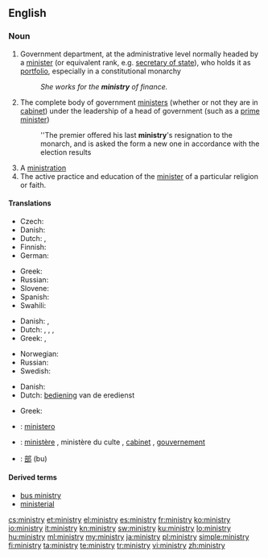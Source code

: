 ==English==

===Noun===
{{wikipedia}}
{{en-noun|ministr|ies}}

# Government department, at the administrative level normally headed by a [[minister]] (or equivalent rank, e.g. [[secretary of state]]), who holds it as [[portfolio]], especially in a constitutional monarchy
#: ''She works for the '''ministry''' of finance.''
# The complete body of government [[minister]]s (whether or not they are in [[cabinet]]) under the leadership of a head of government (such as a [[prime minister]])
#: ''The premier offered his last '''ministry''''s resignation to the monarch, and is asked the form a new one in accordance with the election results
# A [[ministration]]
# The active practice and education of the [[minister]] of a particular religion or faith.

====Translations====
{{trans-top|government department}}
* Czech: {{t+|cs|ministerstvo|n}}
* Danish: {{t-|da|ministerium|n}}
* Dutch: {{t+|nl|ministerie|n}}, {{t-|nl|departement|n}}
* Finnish: {{t+|fi|ministeriö}}
* German: {{t+|de|Ministerium|n}}
{{trans-mid}}
* Greek: {{t+|el|υπουργείο|n|tr=ypourgeío}}
* Russian: {{t+|ru|министерство|n|tr=ministérstvo}}
* Slovene: {{t-|sl|ministrstvo|n}}
* Spanish: {{t-|es|ministerio|m}}
* Swahili: {{t+|sw|wizara|xs=Swahili}}
{{trans-bottom}}

{{trans-top|complete body of government ministers}}
* Danish: {{t-|da|regering|c}}, {{t-|da|kabinet|n}}
* Dutch: {{t+|nl|ministerie|n}}, {{t+|nl|kabinet|n}}, {{t+|nl|regering}}, {{t+|nl|gouvernement|n}}
* Greek: {{t+|el|υπουργικό συμβούλιο|n|tr=ypourgikó symvoúlio}},  {{t+|el|κυβέρνηση|f|tr=kyvérnisi}}
{{trans-mid}}
* Norwegian: {{t-|no|Kabinett}}
* Russian: {{t+|ru|министерство|n|tr=ministérstvo}}
* Swedish: {{t|sv|Ministär}}
{{trans-bottom}}

{{trans-see|ministration}}
{{trans-top|practice and education of the minister of a particular religion}}
* Danish: {{t-|da|præsteembede|n}}
* Dutch: [[bediening]] van de eredienst
{{trans-mid}}
* Greek: {{t|el|ιερατείο|n|tr=ierateío}}
{{trans-bottom}}

{{checktrans-top}}
* {{ttbc|it}}: [[ministero]] {{m}}
* {{ttbc|fr}}: [[ministère]] {{m}}, ministère du culte {{m}}, [[cabinet]] {{m}}, [[gouvernement]] {{m}}
* {{ttbc|ja}}: [[部]] (bu)
{{trans-bottom}}

====Derived terms====
* [[bus ministry]]
* [[ministerial]]

[[cs:ministry]]
[[et:ministry]]
[[el:ministry]]
[[es:ministry]]
[[fr:ministry]]
[[ko:ministry]]
[[io:ministry]]
[[it:ministry]]
[[kn:ministry]]
[[sw:ministry]]
[[ku:ministry]]
[[lo:ministry]]
[[hu:ministry]]
[[ml:ministry]]
[[my:ministry]]
[[ja:ministry]]
[[pl:ministry]]
[[simple:ministry]]
[[fi:ministry]]
[[ta:ministry]]
[[te:ministry]]
[[tr:ministry]]
[[vi:ministry]]
[[zh:ministry]]